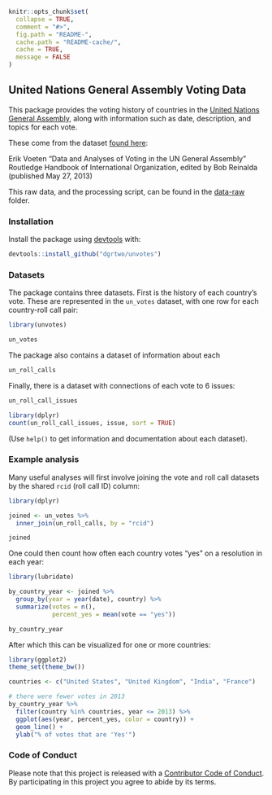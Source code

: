 <!-- README.md is generated from README.Rmd. Please edit that file -->

```r
knitr::opts_chunk$set(
  collapse = TRUE,
  comment = "#>",
  fig.path = "README-",
  cache.path = "README-cache/",
  cache = TRUE,
  message = FALSE
)
```

## United Nations General Assembly Voting Data

This package provides the voting history of countries in the [United Nations General Assembly](http://www.un.org/en/ga/), along with information such as date, description, and topics for each vote.

These come from the dataset [found here](https://dataverse.harvard.edu/dataset.xhtml?persistentId=hdl:1902.1/12379):

Erik Voeten "Data and Analyses of Voting in the UN General Assembly" Routledge Handbook of International Organization, edited by Bob Reinalda (published May 27, 2013)

This raw data, and the processing script, can be found in the [data-raw](data-raw) folder.

### Installation

Install the package using [devtools](https://github.com/hadley/devtools) with:

```r
devtools::install_github("dgrtwo/unvotes")
```

### Datasets

The package contains three datasets. First is the history of each country's vote. These are represented in the `un_votes` dataset, with one row for each country-roll call pair:

```r
library(unvotes)

un_votes
```

The package also contains a dataset of information about each 

```r
un_roll_calls
```

Finally, there is a dataset with connections of each vote to 6 issues:

```r
un_roll_call_issues

library(dplyr)
count(un_roll_call_issues, issue, sort = TRUE)
```

(Use `help()` to get information and documentation about each dataset).

### Example analysis

Many useful analyses will first involve joining the vote and roll call datasets by the shared `rcid` (roll call ID) column:

```r
library(dplyr)

joined <- un_votes %>%
  inner_join(un_roll_calls, by = "rcid")

joined
```

One could then count how often each country votes "yes" on a resolution in each year:

```r
library(lubridate)

by_country_year <- joined %>%
  group_by(year = year(date), country) %>%
  summarize(votes = n(),
            percent_yes = mean(vote == "yes"))

by_country_year
```

After which this can be visualized for one or more countries:

```r
library(ggplot2)
theme_set(theme_bw())

countries <- c("United States", "United Kingdom", "India", "France")

# there were fewer votes in 2013
by_country_year %>%
  filter(country %in% countries, year <= 2013) %>%
  ggplot(aes(year, percent_yes, color = country)) +
  geom_line() +
  ylab("% of votes that are 'Yes'")
```

### Code of Conduct

Please note that this project is released with a [Contributor Code of Conduct](CONDUCT.md). By participating in this project you agree to abide by its terms.
